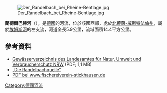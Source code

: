 {{No footnotes|time=2020-08-13T05:15:51+00:00}}
{{Coord|52|18|28|N|7|24|31|E|display=title}}
[[Image:Der_Randelbach_bei_Rheine-Bentlage.jpg|right]]

'''蘭德爾巴赫河'''（{{lang-de|Randelbach}}），是[[德國|德國]]的河流，位於該國西部，處於[[北萊茵-威斯特法倫州|北萊茵-威斯特法倫州]]，屬於[[埃姆斯河|埃姆斯河]]的左支流，河道全長5.9公里，流域面積14.4平方公里。

==參考資料==
* [http://www.lanuv.nrw.de/fileadmin/lanuv/wasser/pdf/Gewaesserverzeichnis%20GSK3C.xls  Gewässerverzeichnis des Landesamtes für Natur, Umwelt und Verbraucherschutz NRW]{{Wayback|url=http://www.lanuv.nrw.de/fileadmin/lanuv/wasser/pdf/Gewaesserverzeichnis%20GSK3C.xls |date=20190808033656 }} (PDF; 1,1 MB)
* [http://www.wadelheim.de/sagen.htm „Die Randelbachquelle“] {{Wayback|url=http://www.wadelheim.de/sagen.htm |date=20160304091406 }}
* [http://www.fischereiverein-stickhausen.de/Berichte/Berichte%20Pdf/Lachs%20und%20Meerforelle.pdf#search='randelbach PDF bei www.fischereiverein-stickhausen.de] {{Wayback|url=http://www.fischereiverein-stickhausen.de/Berichte/Berichte%20Pdf/Lachs%20und%20Meerforelle.pdf#search='randelbach |date=20160304072324 }}

{{Germany-geo-stub}}
[[Category:德國河流|Category:德國河流]]